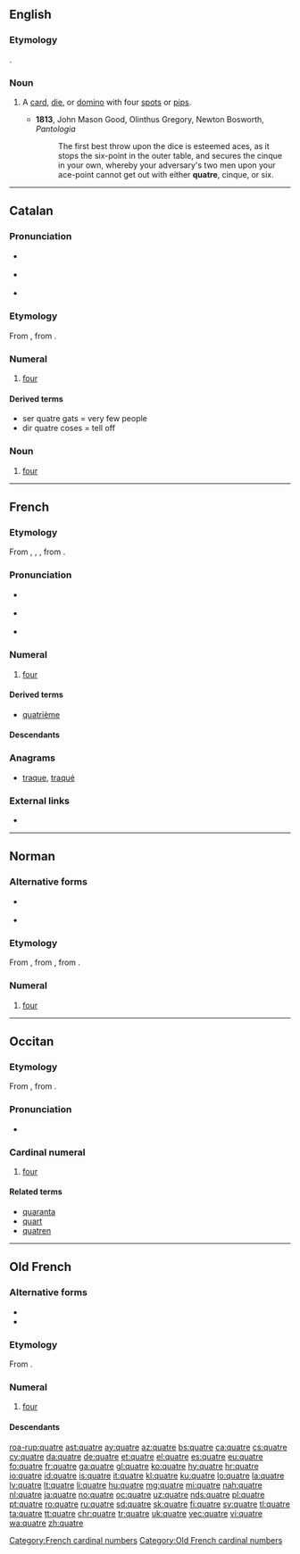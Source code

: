 ==English==

===Etymology===
{{borrowing|fr|quatre|lang=en}}.

===Noun===
{{en-noun}}

# {{label|en|archaic}} A [[card]], [[die]], or [[domino]] with four [[spot]]s or [[pip]]s.
#* '''1813''', John Mason Good, Olinthus Gregory, Newton Bosworth, ''Pantologia''
#*: The first best throw upon the dice is esteemed aces, as it stops the six-point in the outer table, and secures the cinque in your own, whereby your adversary's two men upon your ace-point cannot get out with either '''quatre''', cinque, or six.

----

==Catalan==

===Pronunciation===
* {{a|Standard}} {{IPA|/ˈkwatɾə/|lang=ca}}
* {{a|Valencian}} {{IPA|/ˈkwatɾe/|lang=ca}}
* {{rhymes|atɾe|lang=ca}}

===Etymology===
From {{etyl|pro|ca}}, from {{etyl|la|ca}} {{m|la|quattuor||four}}.

===Numeral===
{{cardinalbox|ca|3|4|5|tres|cinc|ord=quart|mult=quàdruple|wplink=Quatre}}
{{ca-num}}

# {{label|ca|cardinal}} [[four]]

====Derived terms====
* ser quatre gats = very few people
* dir quatre coses = tell off

===Noun===
{{ca-noun|m}}

# [[four]]

----

==French==

===Etymology===
From {{etyl|fro|fr}} {{m|fro|quatre}}, {{m|fro|qatre}}, {{m|fro|catre}}, from {{etyl|la|fr}} {{m|la|quattuor}}.

===Pronunciation===
* {{qualifier|alone or preceding a vowel}} {{IPA|/katʁ/|lang=fr}}
* {{qualifier|preceding a consonant}} {{IPA|/katʁə/|/kat/|lang=fr}}
* {{audio|Fr-quatre.ogg|Audio (France)|lang=fr}}

===Numeral===
{{cardinalbox|fr|3|4|5|trois|cinq|ord=quatrième|wplink=Quatre}}
{{head|fr|numeral}}

# [[four]]

====Derived terms====
* [[quatrième]]

====Descendants====
{{etymtree|fr|ine-pro|*kʷetwóres}}

===Anagrams===
* [[traque#French|traque]], [[traqué#French|traqué]]

===External links===
* {{R:TLFi}}

[[Category:French cardinal numbers]]

----

==Norman==
{{cardinalbox|nrf|3|4|5|treis|chinq}}

===Alternative forms===
* {{l|nrf|quat'}} {{qualifier|Jersey}}
* {{l|nrf|quate}} {{qualifier|continental Norman}}

===Etymology===
From {{inh|nrf|fro|quatre}}, from {{inh|nrf|la|quattuor}}, from {{inh|nrf|ine-pro|*kʷetwóres}}.

===Numeral===
{{head|nrf|numeral}}

# {{label|nrf|Guernsey|cardinal}} [[four]]

----

==Occitan==

===Etymology===
From {{etyl|pro|oc}}, from {{etyl|la|oc}} {{m|la|quattuor}}.

===Pronunciation===
* {{IPA|/ˈkatre/|lang=oc}}

===Cardinal numeral===
{{head|oc|numeral}}

# [[four]]

====Related terms====
* [[quaranta]]
* [[quart]]
* [[quatren]]

----

==Old French==

===Alternative forms===
* {{l|fro|catre}}
* {{l|fro|qatre}}

===Etymology===
From {{etyl|la|fro}} {{m|la|quattuor}}.

===Numeral===
{{head|fro|numeral}}

# [[four]]

====Descendants====
{{rel-top|Descendants}}
{{etymtree|fro|ine-pro|*kʷetwóres}}
{{rel-bottom}}

[[Category:Old French cardinal numbers]]

[[roa-rup:quatre]]
[[ast:quatre]]
[[ay:quatre]]
[[az:quatre]]
[[bs:quatre]]
[[ca:quatre]]
[[cs:quatre]]
[[cy:quatre]]
[[da:quatre]]
[[de:quatre]]
[[et:quatre]]
[[el:quatre]]
[[es:quatre]]
[[eu:quatre]]
[[fo:quatre]]
[[fr:quatre]]
[[ga:quatre]]
[[gl:quatre]]
[[ko:quatre]]
[[hy:quatre]]
[[hr:quatre]]
[[io:quatre]]
[[id:quatre]]
[[is:quatre]]
[[it:quatre]]
[[kl:quatre]]
[[ku:quatre]]
[[lo:quatre]]
[[la:quatre]]
[[lv:quatre]]
[[lt:quatre]]
[[li:quatre]]
[[hu:quatre]]
[[mg:quatre]]
[[mi:quatre]]
[[nah:quatre]]
[[nl:quatre]]
[[ja:quatre]]
[[no:quatre]]
[[oc:quatre]]
[[uz:quatre]]
[[nds:quatre]]
[[pl:quatre]]
[[pt:quatre]]
[[ro:quatre]]
[[ru:quatre]]
[[sd:quatre]]
[[sk:quatre]]
[[fi:quatre]]
[[sv:quatre]]
[[tl:quatre]]
[[ta:quatre]]
[[tt:quatre]]
[[chr:quatre]]
[[tr:quatre]]
[[uk:quatre]]
[[vec:quatre]]
[[vi:quatre]]
[[wa:quatre]]
[[zh:quatre]]